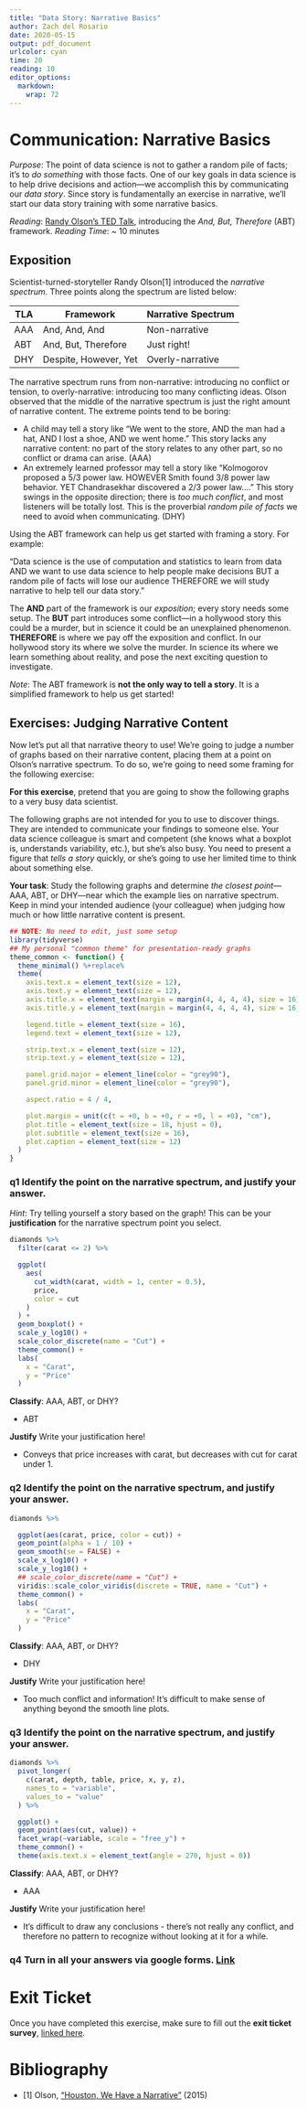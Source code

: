```yaml
---
title: "Data Story: Narrative Basics"
author: Zach del Rosario
date: 2020-05-15
output: pdf_document
urlcolor: cyan
time: 20
reading: 10
editor_options: 
  markdown: 
    wrap: 72
---
```


# Communication: Narrative Basics

*Purpose*: The point of data science is not to gather a random pile of
facts; it's to *do something* with those facts. One of our key goals in
data science is to help drive decisions and action---we accomplish this
by communicating our *data story*. Since story is fundamentally an
exercise in narrative, we'll start our data story training with some
narrative basics.

*Reading*: [Randy Olson's TED
Talk](https://www.youtube.com/watch?v=ERB7ITvabA4){target="_blank"},
introducing the *And, But, Therefore* (ABT) framework. *Reading Time*:
\~ 10 minutes

## Exposition

Scientist-turned-storyteller Randy Olson[1] introduced the *narrative
spectrum*. Three points along the spectrum are listed below:

| TLA | Framework             | Narrative Spectrum |
|-----|-----------------------|--------------------|
| AAA | And, And, And         | Non-narrative      |
| ABT | And, But, Therefore   | Just right!        |
| DHY | Despite, However, Yet | Overly-narrative   |

The narrative spectrum runs from non-narrative: introducing no conflict
or tension, to overly-narrative: introducing too many conflicting ideas.
Olson observed that the middle of the narrative spectrum is just the
right amount of narrative content. The extreme points tend to be boring:

-   A child may tell a story like "We went to the store, AND the man had
    a hat, AND I lost a shoe, AND we went home." This story lacks any
    narrative content: no part of the story relates to any other part,
    so no conflict or drama can arise. (AAA)
-   An extremely learned professor may tell a story like "Kolmogorov
    proposed a 5/3 power law. HOWEVER Smith found 3/8 power law
    behavior. YET Chandrasekhar discovered a 2/3 power law...." This
    story swings in the opposite direction; there is *too much
    conflict*, and most listeners will be totally lost. This is the
    proverbial *random pile of facts* we need to avoid when
    communicating. (DHY)

Using the ABT framework can help us get started with framing a story.
For example:

"Data science is the use of computation and statistics to learn from
data AND we want to use data science to help people make decisions BUT a
random pile of facts will lose our audience THEREFORE we will study
narrative to help tell our data story."

The **AND** part of the framework is our *exposition*; every story needs
some setup. The **BUT** part introduces some conflict---in a hollywood
story this could be a murder, but in science it could be an unexplained
phenomenon. **THEREFORE** is where we pay off the exposition and
conflict. In our hollywood story its where we solve the murder. In
science its where we learn something about reality, and pose the next
exciting question to investigate.

*Note*: The ABT framework is **not the only way to tell a story**. It is
a simplified framework to help us get started!

## Exercises: Judging Narrative Content

Now let's put all that narrative theory to use! We're going to judge a
number of graphs based on their narrative content, placing them at a
point on Olson's narrative spectrum. To do so, we're going to need some
framing for the following exercise:

**For this exercise**, pretend that you are going to show the following
graphs to a very busy data scientist.

The following graphs are not intended for you to use to discover things.
They are intended to communicate your findings to someone else. Your
data science colleague is smart and competent (she knows what a boxplot
is, understands variability, etc.), but she's also busy. You need to
present a figure that *tells a story* quickly, or she's going to use her
limited time to think about something else.

**Your task**: Study the following graphs and determine *the closest
point*---AAA, ABT, or DHY---near which the example lies on narrative
spectrum. Keep in mind your intended audience (your colleague) when
judging how much or how little narrative content is present.

```r
## NOTE: No need to edit, just some setup
library(tidyverse)
## My personal "common theme" for presentation-ready graphs
theme_common <- function() {
  theme_minimal() %+replace%
  theme(
    axis.text.x = element_text(size = 12),
    axis.text.y = element_text(size = 12),
    axis.title.x = element_text(margin = margin(4, 4, 4, 4), size = 16),
    axis.title.y = element_text(margin = margin(4, 4, 4, 4), size = 16, angle = 90),

    legend.title = element_text(size = 16),
    legend.text = element_text(size = 12),

    strip.text.x = element_text(size = 12),
    strip.text.y = element_text(size = 12),

    panel.grid.major = element_line(color = "grey90"),
    panel.grid.minor = element_line(color = "grey90"),

    aspect.ratio = 4 / 4,

    plot.margin = unit(c(t = +0, b = +0, r = +0, l = +0), "cm"),
    plot.title = element_text(size = 18, hjust = 0),
    plot.subtitle = element_text(size = 16),
    plot.caption = element_text(size = 12)
  )
}
```

### **q1** Identify the point on the narrative spectrum, and justify your answer.

*Hint*: Try telling yourself a story based on the graph! This can be
your **justification** for the narrative spectrum point you select.

```r
diamonds %>%
  filter(carat <= 2) %>%

  ggplot(
    aes(
      cut_width(carat, width = 1, center = 0.5),
      price,
      color = cut
    )
  ) +
  geom_boxplot() +
  scale_y_log10() +
  scale_color_discrete(name = "Cut") +
  theme_common() +
  labs(
    x = "Carat",
    y = "Price"
  )
```

**Classify**: AAA, ABT, or DHY?

-   ABT

**Justify** Write your justification here!

-   Conveys that price increases with carat, but decreases with cut for
    carat under 1.

### **q2** Identify the point on the narrative spectrum, and justify your answer.

```r
diamonds %>%

  ggplot(aes(carat, price, color = cut)) +
  geom_point(alpha = 1 / 10) +
  geom_smooth(se = FALSE) +
  scale_x_log10() +
  scale_y_log10() +
  ## scale_color_discrete(name = "Cut") +
  viridis::scale_color_viridis(discrete = TRUE, name = "Cut") +
  theme_common() +
  labs(
    x = "Carat",
    y = "Price"
  )
```

**Classify**: AAA, ABT, or DHY?

-   DHY

**Justify** Write your justification here!

-   Too much conflict and information! It's difficult to make sense of
    anything beyond the smooth line plots.

### **q3** Identify the point on the narrative spectrum, and justify your answer.

```r
diamonds %>%
  pivot_longer(
    c(carat, depth, table, price, x, y, z),
    names_to = "variable",
    values_to = "value"
  ) %>%

  ggplot() +
  geom_point(aes(cut, value)) +
  facet_wrap(~variable, scale = "free_y") +
  theme_common() +
  theme(axis.text.x = element_text(angle = 270, hjust = 0))
```

**Classify**: AAA, ABT, or DHY?

-   AAA

**Justify** Write your justification here!

-   It's difficult to draw any conclusions - there's not really any
    conflict, and therefore no pattern to recognize without looking at
    it for a while.

### **q4** Turn in all your answers via google forms. [Link](https://forms.gle/kHuT5oufUQA7jRWG8)

<!-- include-exit-ticket -->

# Exit Ticket

<!-- -------------------------------------------------- -->

Once you have completed this exercise, make sure to fill out the **exit
ticket survey**, [linked
here](https://docs.google.com/forms/d/e/1FAIpQLSeuq2LFIwWcm05e8-JU84A3irdEL7JkXhMq5Xtoalib36LFHw/viewform?usp=pp_url&entry.693978880=e-comm02-story-basics-assignment.Rmd).

# Bibliography

<!-- -------------------------------------------------- -->

-   [1] Olson, ["Houston, We Have a
    Narrative"](http://scienceneedsstory.com/) (2015)
